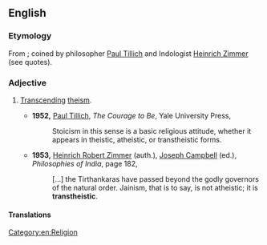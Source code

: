 ==English==
{{wikipedia|transtheistic}}

===Etymology===
From {{prefix|trans|theistic|lang=en}}; coined by philosopher [[w:Paul Tillich|Paul Tillich]] and Indologist [[w:Heinrich Zimmer|Heinrich Zimmer]] (see quotes).

===Adjective===
{{en-adj}}

# {{context|of a belief system|lang=en}} [[transcend|Transcending]] [[theism]].
#* '''1952,''' [[w:Paul Tillich|Paul Tillich]], ''The Courage to Be'', Yale University Press,
#*: Stoicism in this sense is a basic religious attitude, whether it appears in theistic, atheistic, or transtheistic forms.
#* '''1953,''' [[w:Heinrich Robert Zimmer|Heinrich Robert Zimmer]] (auth.), [[w:Joseph Campbell|Joseph Campbell]] (ed.), ''Philosophies of India'', page 182,
#*: […] the Tirthankaras have passed beyond the godly governors of the natural order. Jainism, that is to say, is not atheistic; it is '''transtheistic'''.

====Translations====
{{trans-top|transcending theism}}
{{trans-mid}}
{{trans-bottom}}

[[Category:en:Religion]]